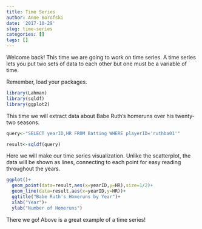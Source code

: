 ```yaml
---
title: Time Series
author: Anne Borofski
date: '2017-10-29'
slug: time-series
categories: []
tags: []
---
```


Welcome back! This time we are going to work on time series. A time series lets you put two sets of data to each other but one must be a variable of time.

Remember, load your packages.
```r
library(Lahman)
library(sqldf)
library(ggplot2)
```

This time we will extract data about Babe Ruth's homeruns over his twenty-two seasons.

```r
query<-"SELECT yearID,HR FROM Batting WHERE playerID='ruthba01'"

result<-sqldf(query)
```

Here we will make our time series visualization. Unlike the scatterplot, the data will be shown as lines, connecting to each point for easy reading throughout the years.

```r
ggplot()+
  geom_point(data=result,aes(x=yearID,y=HR),size=1/2)+
  geom_line(data=result,aes(x=yearID,y=HR))+
  ggtitle("Babe Ruth's Homeruns by Year")+
  xlab("Year")+
  ylab("Number of Homeruns")
```

There we go! Above is a great example of a time series!
